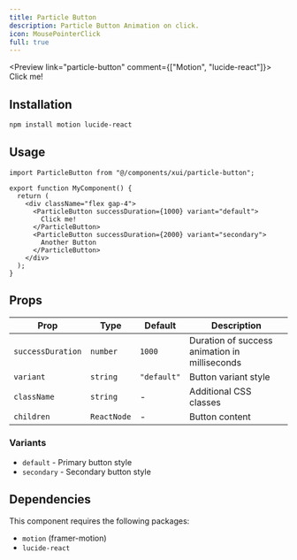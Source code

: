 ```yaml
---
title: Particle Button
description: Particle Button Animation on click.
icon: MousePointerClick
full: true
---
```



<Preview link="particle-button" comment={["Motion", "lucide-react"]}>
  <ParticleButton successDuration={1000} variant="default">
    Click me!
  </ParticleButton>
</Preview>

## Installation

```bash
npm install motion lucide-react
```

## Usage

```tsx
import ParticleButton from "@/components/xui/particle-button";

export function MyComponent() {
  return (
    <div className="flex gap-4">
      <ParticleButton successDuration={1000} variant="default">
        Click me!
      </ParticleButton>
      <ParticleButton successDuration={2000} variant="secondary">
        Another Button
      </ParticleButton>
    </div>
  );
}
```

## Props

| Prop | Type | Default | Description |
| ---- | ---- | ------- | ----------- |
| `successDuration` | `number` | `1000` | Duration of success animation in milliseconds |
| `variant` | `string` | `"default"` | Button variant style |
| `className` | `string` | - | Additional CSS classes |
| `children` | `ReactNode` | - | Button content |

### Variants

- `default` - Primary button style
- `secondary` - Secondary button style

## Dependencies

This component requires the following packages:

- `motion` (framer-motion)
- `lucide-react`
